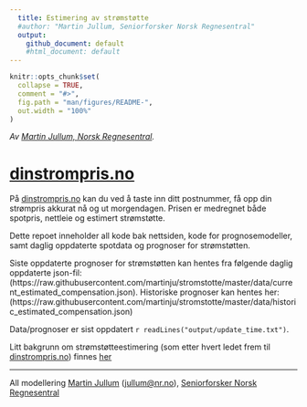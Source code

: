 ```yaml
---
  title: Estimering av strømstøtte
  #author: "Martin Jullum, Seniorforsker Norsk Regnesentral"
  output: 
    github_document: default
    #html_document: default
---
```



```r
knitr::opts_chunk$set(
  collapse = TRUE,
  comment = "#>",
  fig.path = "man/figures/README-",
  out.width = "100%"
)
```


*Av [Martin Jullum, Norsk Regnesentral](https://nr.no/ansatte/martin-jullum/).*

# [dinstrompris.no](https://dinstrompris.no)

På [dinstrompris.no](https://dinstrompris.no) kan du ved å taste inn ditt postnummer, få opp din strømpris akkurat nå og ut morgendagen.
Prisen er medregnet både spotpris, nettleie og estimert strømstøtte.

Dette repoet inneholder all kode bak nettsiden, kode for prognosemodeller, samt daglig oppdaterte spotdata og prognoser for strømstøtten. 

Siste oppdaterte prognoser for strømstøtten kan hentes fra følgende daglig oppdaterte json-fil: (https://raw.githubusercontent.com/martinju/stromstotte/master/data/current_estimated_compensation.json).
Historiske prognoser kan hentes her:
(https://raw.githubusercontent.com/martinju/stromstotte/master/data/historic_estimated_compensation.json) 


Data/prognoser er sist oppdatert `r readLines("output/update_time.txt")`.

Litt bakgrunn om strømstøtteestimering (som etter hvert ledet frem til [dinstrompris.no](https://dinstrompris.no)) finnes [her](https://martinjullum.com/sideprojects/stromstotte/)


_________________


All modellering [Martin Jullum](https://martinjullum.com) ([jullum@nr.no](mailto:jullum@nr.no)), [Seniorforsker Norsk Regnesentral](https://nr.no/ansatte/martin-jullum/)

